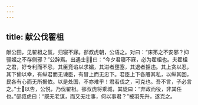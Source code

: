 ```yaml
---
---
---
```

title: 献公伐翟柤
---


献公田，见翟柤之氛，归寝不寐。郤叔虎朝，公语之。对曰：“床笫之不安邪？抑骊姬之不存侧邪？”公辞焉。出遇士，曰：“今夕君寝不寐，必为翟柤也。夫翟柤之君，好专利而不忌，其臣竞谄以求媚，其进者壅塞，其退者拒违。其上贪以忍，其下偷以幸，有纵君而无谏臣，有冒上而无忠下。君臣上下各餍其私，以纵其回，民各有心而无所据依。以是处国，不亦难乎！君若伐之，可克也。吾不言，子必言之。”士以告，公悦，乃伐翟柤。郤叔虎将乘城，其徒曰：“弃政而役，非其任也。”郤叔虎曰：“既无老谋，而又无壮事，何以事君？”被羽先升，遂克之。

